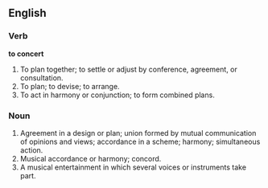 ==English==

===Verb===

'''to concert'''

#To plan together; to settle or adjust by conference, agreement, or consultation.
#To plan; to devise; to arrange.
#To act in harmony or conjunction; to form combined plans.

===Noun===

#Agreement in a design or plan; union formed by mutual communication of opinions and views; accordance in a scheme; harmony; simultaneous action.
#Musical accordance or harmony; concord.
#A musical entertainment in which several voices or instruments take part.
